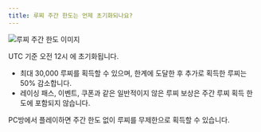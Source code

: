 ```yaml
---
title: 루찌 주간 한도는 언제 초기화되나요?
---
```


<Img className="staticImage centerImage" src="/images/ingame/img-when-does-the-weekly-limit-for-lucci-reset.png" alt="루찌 주간 한도 이미지"/>

UTC 기준 오전 12시 에 초기화됩니다.

- 최대 30,000 루찌를 획득할 수 있으며, 한계에 도달한 후 추가로 획득한 루찌는 50% 감소합니다.
- 레이싱 패스, 이벤트, 쿠폰과 같은 일반적이지 않은 루찌 보상은 주간 루찌 획득 한도에 포함되지 않습니다.

<Bq>PC방에서 플레이하면 주간 한도 없이 루찌를 무제한으로 획득할 수 있습니다.</Bq>